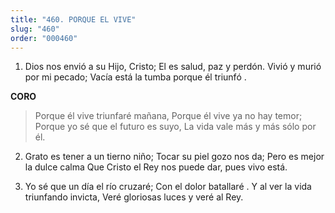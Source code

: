 ```yaml
---
title: "460. PORQUE EL VIVE"
slug: "460"
order: "000460"
---
```

1. Dios nos envió a su Hijo, Cristo; El es salud, paz y perdón.
Vivió y murió por mi pecado;
Vacía está la tumba porque él triunfó .

**CORO**

> Porque él vive triunfaré mañana, Porque él vive ya no hay temor; Porque yo sé que el futuro es suyo, La vida vale más y más sólo por él.

2. Grato es tener a un tierno niño; Tocar su piel gozo nos da;
Pero es mejor la dulce calma
Que Cristo el Rey nos puede dar, pues vivo está.

3. Yo sé que un día el río cruzaré; Con el dolor batallaré .
Y al ver la vida triunfando invicta, Veré gloriosas luces y veré al Rey.
